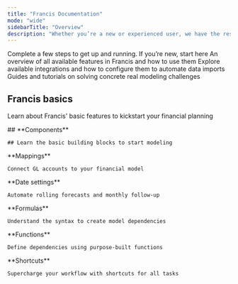 ```yaml
---
title: "Francis Documentation"
mode: "wide"
sidebarTitle: "Overview"
description: "Whether you’re a new or experienced user, we have the resources you need to succeed."
---
```


<CardGroup cols={2}>
  <Card title="Quickstart (<10 min)" icon="forward" href="/documentation/getting-started/onboarding-guide">
    Complete a few steps to get up and running. If you’re new, start here
  </Card>

  <Card title="Features" icon="diamonds-4" href="/documentation/features/overview">
    An overview of all available features in Francis and how to use them
  </Card>

  <Card title="Integrations" icon="database" href="/integrations/accounting/overview">
    Explore available integrations and how to configure them to automate data imports
  </Card>

  <Card title="Masterclasses" icon="graduation-cap" href="/masterclasses/overview">
    Guides and tutorials on solving concrete real modeling challenges
  </Card>
</CardGroup>

## Francis basics

Learn about Francis' basic features to kickstart your financial planning

<CardGroup cols={3}>
  <Card href="/documentation/features/modeling/components">
    ## **Components**

    ## Learn the basic building blocks to start modeling
  </Card>

  <Card href="/documentation/features/modeling/mappings">
    **Mappings**

    Connect GL accounts to your financial model
  </Card>

  <Card href="/documentation/features/modeling/date-settings">
    **Date settings**

    Automate rolling forecasts and monthly follow-up
  </Card>

  <Card href="/documentation/features/modeling/formulas">
    **Formulas**

    Understand the syntax to create model dependencies
  </Card>

  <Card href="/documentation/features/modeling/functions">
    **Functions**

    Define dependencies using purpose-built functions
  </Card>

  <Card href="/documentation/features/modeling/shortcuts">
    **Shortcuts**

    Supercharge your workflow with shortcuts for all tasks
  </Card>
</CardGroup>

##